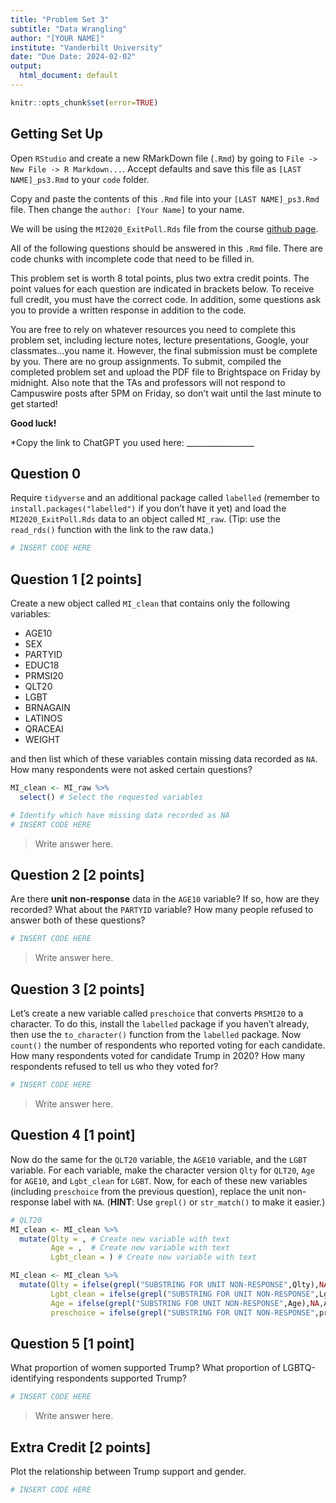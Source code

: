 ```yaml
---
title: "Problem Set 3"
subtitle: "Data Wrangling"
author: "[YOUR NAME]"
institute: "Vanderbilt University"
date: "Due Date: 2024-02-02"
output:
  html_document: default
---
```


```r
knitr::opts_chunk$set(error=TRUE)
```


## Getting Set Up

Open `RStudio` and create a new RMarkDown file (`.Rmd`) by going to `File -> New File -> R Markdown...`.
Accept defaults and save this file as `[LAST NAME]_ps3.Rmd` to your `code` folder.

Copy and paste the contents of this `.Rmd` file into your `[LAST NAME]_ps3.Rmd` file. Then change the `author: [Your Name]` to your name.

We will be using the `MI2020_ExitPoll.Rds` file from the course [github page](https://github.com/jbisbee1/DS1000_S2024/blob/main/data/MI2020_ExitPoll.Rds).

All of the following questions should be answered in this `.Rmd` file. There are code chunks with incomplete code that need to be filled in. 

This problem set is worth 8 total points, plus two extra credit points. The point values for each question are indicated in brackets below. To receive full credit, you must have the correct code. In addition, some questions ask you to provide a written response in addition to the code.

You are free to rely on whatever resources you need to complete this problem set, including lecture notes, lecture presentations, Google, your classmates...you name it. However, the final submission must be complete by you. There are no group assignments. To submit, compiled the completed problem set and upload the PDF file to Brightspace on Friday by midnight. Also note that the TAs and professors will not respond to Campuswire posts after 5PM on Friday, so don't wait until the last minute to get started!

**Good luck!**

*Copy the link to ChatGPT you used here: _________________

## Question 0
Require `tidyverse` and an additional package called `labelled` (remember to `install.packages("labelled")` if you don't have it yet) and load the `MI2020_ExitPoll.Rds` data to an object called `MI_raw`. (Tip: use the `read_rds()` function with the link to the raw data.)

```r
# INSERT CODE HERE
```


## Question 1 [2 points]
Create a new object called `MI_clean` that contains only the following variables:

* AGE10
* SEX
* PARTYID
* EDUC18
* PRMSI20
* QLT20
* LGBT
* BRNAGAIN
* LATINOS
* QRACEAI
* WEIGHT

and then list which of these variables contain missing data recorded as `NA`. How many respondents were not asked certain questions?
```r
MI_clean <- MI_raw %>% 
  select() # Select the requested variables

# Identify which have missing data recorded as NA
# INSERT CODE HERE
```

> Write answer here.

## Question 2 [2 points]
Are there **unit non-response** data in the `AGE10` variable? If so, how are they recorded? What about the `PARTYID` variable? How many people refused to answer both of these questions?

```r
# INSERT CODE HERE
```

> Write answer here.

## Question 3 [2 points]
Let's create a new variable called `preschoice` that converts `PRSMI20` to a character. To do this, install the `labelled` package if you haven't already, then use the `to_character()` function from the `labelled` package. Now `count()` the number of respondents who reported voting for each candidate. How many respondents voted for candidate Trump in 2020? How many respondents refused to tell us who they voted for?
```r
# INSERT CODE HERE
```

> Write answer here.

## Question 4 [1 point]
Now do the same for the `QLT20` variable, the `AGE10` variable, and the `LGBT` variable. For each variable, make the character version `Qlty` for `QLT20`, `Age` for `AGE10`, and `Lgbt_clean` for `LGBT`. Now, for each of these new variables (including `preschoice` from the previous question), replace the unit non-response label with `NA`. (**HINT**: Use `grepl()` or `str_match()` to make it easier.)

```r
# QLT20
MI_clean <- MI_clean %>%
  mutate(Qlty = , # Create new variable with text
         Age = ,  # Create new variable with text
         Lgbt_clean = ) # Create new variable with text

MI_clean <- MI_clean %>%
  mutate(Qlty = ifelse(grepl("SUBSTRING FOR UNIT NON-RESPONSE",Qlty),NA,Qlty), # Replace unit non-response with NA
         Lgbt_clean = ifelse(grepl("SUBSTRING FOR UNIT NON-RESPONSE",Lgbt_clean),NA,Lgbt_clean), # Replace unit non-response with NA
         Age = ifelse(grepl("SUBSTRING FOR UNIT NON-RESPONSE",Age),NA,Age), # Replace unit non-response with NA
         preschoice = ifelse(grepl("SUBSTRING FOR UNIT NON-RESPONSE",preschoice),NA,preschoice)) # Replace unit non-response with NA
```

## Question 5 [1 point]
What proportion of women supported Trump? What proportion of LGBTQ-identifying respondents supported Trump?

```r
# INSERT CODE HERE
```

> Write answer here.


## Extra Credit [2 points]
Plot the relationship between Trump support and gender.

```r
# INSERT CODE HERE
```

